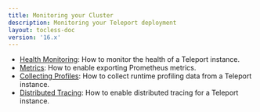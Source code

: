 ```yaml
---
title: Monitoring your Cluster
description: Monitoring your Teleport deployment
layout: tocless-doc
version: '16.x'
---
```


- [Health Monitoring](/ver/16.x/management/diagnostics/monitoring): How to monitor the health of a Teleport instance.
- [Metrics](/ver/16.x/management/diagnostics/metrics): How to enable exporting Prometheus metrics.
- [Collecting Profiles](/ver/16.x/management/diagnostics/profiles): How to collect runtime profiling data from a Teleport instance.
- [Distributed Tracing](/ver/16.x/management/diagnostics/tracing): How to enable distributed tracing for a Teleport instance.

